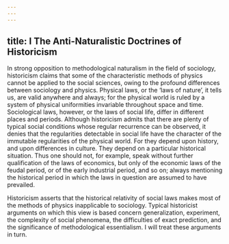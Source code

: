 ```yaml
---
---
---
```

title: I The Anti-Naturalistic Doctrines of Historicism
---




In strong opposition to methodological naturalism in the field of sociology, historicism claims that some of the characteristic methods of physics cannot be applied to the social sciences, owing to the profound differences between sociology and physics. Physical laws, or the ‘laws of nature’, it tells us, are valid anywhere and always; for the physical world is ruled by a system of physical uniformities invariable throughout space and time. Sociological laws, however, or the laws of social life, differ in different places and periods. Although historicism admits that there are plenty of typical social conditions whose regular recurrence can be observed, it denies that the regularities detectable in social life have the character of the immutable regularities of the physical world. For they depend upon history, and upon differences in culture. They depend on a particular historical situation. Thus one should not, for example, speak without further qualification of the laws of economics, but only of the economic laws of the feudal period, or of the early industrial period, and so on; always mentioning the historical period in which the laws in question are assumed to have prevailed.

Historicism asserts that the historical relativity of social laws makes most of the methods of physics inapplicable to sociology. Typical historicist arguments on which this view is based concern generalization, experiment, the complexity of social phenomena, the difficulties of exact prediction, and the significance of methodological essentialism. I will treat these arguments in turn.